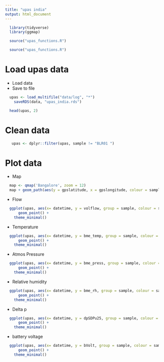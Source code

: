 ```yaml
---
title: "upas india"
output: html_document
---
```


```r
  library(tidyverse)
  library(ggmap)
```

```r
  source("upas_functions.R")
```

```r
  source("upas_functions.R")
```

# Load upas data

* Load data
* Save to file

```r
  upas <- load_multifile("data/log", "*")
	saveRDS(data, "upas_india.rds")
```

```r
  head(upas, 2)
```

# Clean data

```r
   upas <- dplyr::filter(upas, sample != "BLR01 ")
```

# Plot data

* Map

```r
  map <- qmap('Bangalore', zoom = 12) 
  map + geom_path(aes(y = gpslatitude, x = gpslongitude, colour = sample, size = "1"), data = upas)
```

* Flow

```r
  ggplot(upas, aes(x= datetime, y = volflow, group = sample, colour = sample)) +
	  geom_point() +
  	theme_minimal()
```

* Temperature

```r
  ggplot(upas, aes(x= datetime, y = bme_temp, group = sample, colour = sample)) +
	  geom_point() +
  	theme_minimal()
```

* Atmos Pressure

```r
  ggplot(upas, aes(x= datetime, y = bme_press, group = sample, colour = sample)) +
	  geom_point() +
  	theme_minimal()
```

* Relative humidity

```r
  ggplot(upas, aes(x= datetime, y = bme_rh, group = sample, colour = sample)) +
	  geom_point() +
  	theme_minimal()
```

* Delta p

```r
  ggplot(upas, aes(x= datetime, y = dpSDPu25, group = sample, colour = sample)) +
	  geom_point() +
  	theme_minimal()
```

* battery voltage

```r
  ggplot(upas, aes(x= datetime, y = bVolt, group = sample, colour = sample)) +
	  geom_point() +
  	theme_minimal()
```


